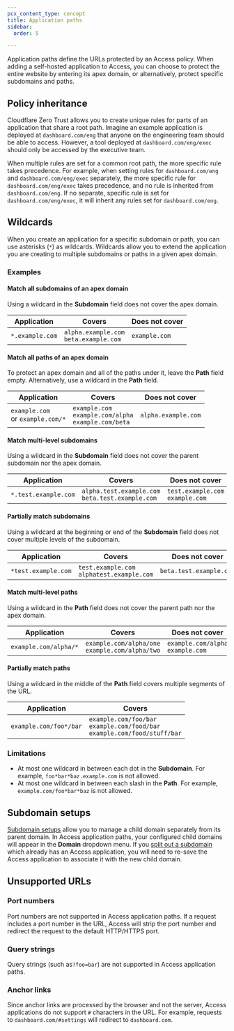 ```yaml
---
pcx_content_type: concept
title: Application paths
sidebar:
  order: 5

---
```


Application paths define the URLs protected by an Access policy. When adding a self-hosted application to Access, you can choose to protect the entire website by entering its apex domain, or alternatively, protect specific subdomains and paths.

## Policy inheritance

Cloudflare Zero Trust allows you to create unique rules for parts of an application that share a root path. Imagine an example application is deployed at `dashboard.com/eng` that anyone on the engineering team should be able to access. However, a tool deployed at `dashboard.com/eng/exec` should only be accessed by the executive team.

When multiple rules are set for a common root path, the more specific rule takes precedence. For example, when setting rules for `dashboard.com/eng` and `dashboard.com/eng/exec` separately, the more specific rule for `dashboard.com/eng/exec` takes precedence, and no rule is inherited from `dashboard.com/eng`. If no separate, specific rule is set for `dashboard.com/eng/exec`, it will inherit any rules set for `dashboard.com/eng`.

## Wildcards

When you create an application for a specific subdomain or path, you can use asterisks (`*`) as wildcards. Wildcards allow you to extend the application you are creating to multiple subdomains or paths in a given apex domain.

### Examples

#### Match all subdomains of an apex domain

Using a wildcard in the **Subdomain** field does not cover the apex domain.

| Application     | Covers                                       | Does not cover |
| --------------- | -------------------------------------------- | -------------- |
| `*.example.com` | `alpha.example.com` <br/> `beta.example.com` | `example.com`  |

#### Match all paths of an apex domain

To protect an apex domain and all of the paths under it, leave the **Path** field empty. Alternatively, use a wildcard in the **Path** field.

| Application                            | Covers                                                           | Does not cover      |
| -------------------------------------- | ---------------------------------------------------------------- | ------------------- |
| `example.com` <br/> or `example.com/*` | `example.com` <br/> `example.com/alpha` <br/> `example.com/beta` | `alpha.example.com` |

#### Match multi-level subdomains

Using a wildcard in the **Subdomain** field does not cover the parent subdomain nor the apex domain.

| Application          | Covers                                                 | Does not cover                          |
| -------------------- | ------------------------------------------------------ | --------------------------------------- |
| `*.test.example.com` | `alpha.test.example.com` <br/> `beta.test.example.com` | `test.example.com`  <br/> `example.com` |

#### Partially match subdomains

Using a wildcard at the beginning or end of the **Subdomain** field does not cover multiple levels of the subdomain.

| Application         | Covers                                           | Does not cover          |
| ------------------- | ------------------------------------------------ | ----------------------- |
| `*test.example.com` | `test.example.com` <br/> `alphatest.example.com` | `beta.test.example.com` |

#### Match multi-level paths

Using a wildcard in the **Path** field does not cover the parent path nor the apex domain.

| Application           | Covers                                                | Does not cover                          |
| --------------------- | ----------------------------------------------------- | --------------------------------------- |
| `example.com/alpha/*` | `example.com/alpha/one` <br/> `example.com/alpha/two` | `example.com/alpha` <br/> `example.com` |

#### Partially match paths

Using a wildcard in the middle of the **Path** field covers multiple segments of the URL.

| Application            | Covers                                                                               |
| ---------------------- | ------------------------------------------------------------------------------------ |
| `example.com/foo*/bar` | `example.com/foo/bar`<br/> `example.com/food/bar` <br/> `example.com/food/stuff/bar` |

### Limitations

* At most one wildcard in between each dot in the **Subdomain**. For example, `foo*bar*baz.example.com` is not allowed.
* At most one wildcard in between each slash in the **Path**. For example, `example.com/foo*bar*baz` is not allowed.

## Subdomain setups

[Subdomain setups](/dns/zone-setups/subdomain-setup/) allow you to manage a child domain separately from its parent domain. In Access application paths, your configured child domains will appear in the **Domain** dropdown menu. If you [split out a subdomain](/dns/zone-setups/subdomain-setup/setup/) which already has an Access application, you will need to re-save the Access application to associate it with the new child domain.

## Unsupported URLs

### Port numbers

Port numbers are not supported in Access application paths. If a request includes a port number in the URL, Access will strip the port number and redirect the request to the default HTTP/HTTPS port.

### Query strings

Query strings (such as`?foo=bar`) are not supported in Access application paths.

### Anchor links

Since anchor links are processed by the browser and not the server, Access applications do not support `#` characters in the URL. For example, requests to `dashboard.com/#settings` will redirect to `dashboard.com`.
